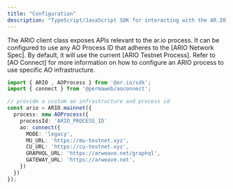 ```yaml
---
title: "Configuration"
description: "TypeScript/JavaScript SDK for interacting with the AR.IO ecosystem"
---
```


The ARIO client class exposes APIs relevant to the ar.io process. It can be configured to use any AO Process ID that adheres to the [ARIO Network Spec]. By default, it will use the current [ARIO Testnet Process]. Refer to [AO Connect] for more information on how to configure an ARIO process to use specific AO infrastructure.

```typescript
import { ARIO , AOProcess } from '@ar.io/sdk';
import { connect } from '@permaweb/aoconnect';

// provide a custom ao infrastructure and process id
const ario = ARIO.mainnet({
  process: new AOProcess({
    processId: 'ARIO_PROCESS_ID'
    ao: connect({
      MODE: 'legacy',
      MU_URL: 'https://mu-testnet.xyz',
      CU_URL: 'https://cu-testnet.xyz',
      GRAPHQL_URL: 'https://arweave.net/graphql',
      GATEWAY_URL: 'https://arweave.net',
    })
  })
});
```